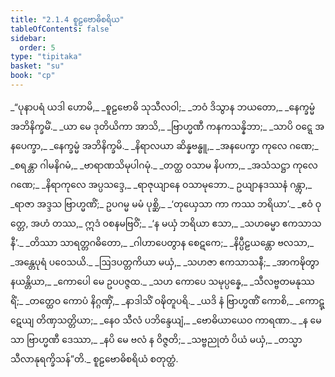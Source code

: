 ```yaml
---
title: "2.1.4 စူဠဗောဓိစရိယ"
tableOfContents: false
sidebar:
  order: 5
type: "tipitaka"
basket: "su"
book: "cp"
---
```



<DynamicBreadcrumb />

<Division number="26" book="cp">

<Paragraph number="190" type="verses" book="cp">
_“ပုနာပရံ ယဒါ ဟောမိ,_  
_စူဠဗောဓိ သုသီလဝါ;_  
_ဘဝံ ဒိသွာန ဘယတော,_  
_နေက္ခမ္မံ အဘိနိက္ခမိံ._  

</Paragraph>

</Division>
<Division number="27" book="cp">

<Paragraph number="191" type="verses" book="cp">
_ယာ မေ ဒုတိယိကာ အာသိ,_  
_ဗြာဟ္မဏီ ကနကသန္နိဘာ;_  
_သာပိ ဝဋ္ဋေ အနပေက္ခာ,_  
_နေက္ခမ္မံ အဘိနိက္ခမိ._  

</Paragraph>

</Division>
<Division number="28" book="cp">

<Paragraph number="192" type="verses" book="cp">
_နိရာလယာ ဆိန္နဗန္ဓူ,_  
_အနပေက္ခာ ကုလေ ဂဏေ;_  
_စရန္တာ ဂါမနိဂမံ,_  
_ဗာရာဏသိမုပါဂမုံ._  

</Paragraph>

</Division>
<Division number="29" book="cp">

<Paragraph number="193" type="verses" book="cp">
_တတ္ထ ဝသာမ နိပကာ,_  
_အသံသဋ္ဌာ ကုလေ ဂဏေ;_  
_နိရာကုလေ အပ္ပသဒ္ဒေ,_  
_ရာဇုယျာနေ ဝသာမုဘော._  

</Paragraph>

</Division>
<Division number="30" book="cp">

<Paragraph number="194" book="cp">
ဥယျာနဒဿနံ ဂန္တွာ,_  
_ရာဇာ အဒ္ဒသ ဗြာဟ္မဏိံ;_  
ဥပဂမ္မ မမံ ပုစ္ဆိ,_  
_‘တုယှေသာ ကာ ကဿ ဘရိယာ’._  

</Paragraph>

</Division>
<Division number="31" book="cp">

<Paragraph number="195" type="verses" book="cp">
_ဧဝံ ဝုတ္တေ, အဟံ တဿ,_  
ဣဒံ ဝစနမဗြဝိံ;_  
_‘န မယှံ ဘရိယာ ဧသာ,_  
_သဟဓမ္မာ ဧကသာသနီ’._  

</Paragraph>

</Division>
<Division number="32" book="cp">

<Paragraph number="196" type="verses" book="cp">
_တိဿာ သာရတ္တဂဓိတော,_  
_ဂါဟာပေတွာန စေဋကေ;_  
_နိပ္ပီဠယန္တော ဗလသာ,_  
_အန္တေပုရံ ပဝေသယိ._  

</Paragraph>

</Division>
<Division number="33" book="cp">

<Paragraph number="197" type="verses" book="cp">
_ဩဒပတ္တကိယာ မယှံ,_  
_သဟဇာ ဧကသာသနီ;_  
_အာကဍ္ဎိတွာ နယန္တိယာ,_  
_ကောပေါ မေ ဥပပဇ္ဇထ._  

</Paragraph>

</Division>
<Division number="34" book="cp">

<Paragraph number="198" type="verses" book="cp">
_သဟ ကောပေ သမုပ္ပန္နေ,_  
_သီလဗ္ဗတမနုဿရိံ;_  
_တတ္ထေဝ ကောပံ နိဂ္ဂဏှိံ,_  
_နာဒါသိံ ဝဍ္ဎိတူပရိ._  

</Paragraph>

</Division>
<Division number="35" book="cp">

<Paragraph number="199" type="verses" book="cp">
_ယဒိ နံ ဗြာဟ္မဏိံ ကောစိ,_  
_ကောဋ္ဋေယျ တိဏှသတ္တိယာ;_  
_နေဝ သီလံ ပဘိန္ဒေယျံ,_  
_ဗောဓိယာယေဝ ကာရဏာ._  

</Paragraph>

</Division>
<Division number="36" book="cp">

<Paragraph number="200" type="verses" book="cp">
_န မေသာ ဗြာဟ္မဏီ ဒေဿာ,_  
_နပိ မေ ဗလံ န ဝိဇ္ဇတိ;_  
_သဗ္ဗညုတံ ပိယံ မယှံ,_  
_တသ္မာ သီလာနုရက္ခိသန်”တိ._  


</Paragraph>
</Division>

<Paragraph number="201" type="center" book="cp">
စူဠဗောဓိစရိယံ စတုတ္ထံ.
</Paragraph>